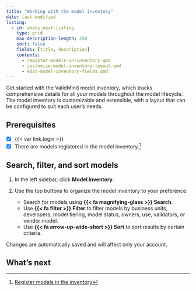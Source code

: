 ```yaml
---
title: "Working with the model inventory"
date: last-modified
listing:
  - id: whats-next-listing
    type: grid
    max-description-length: 250
    sort: false
    fields: [title, description]
    contents:
      - register-models-in-inventory.qmd
      - customize-model-inventory-layout.qmd
      - edit-model-inventory-fields.qmd
---
```


Get started with the ValidMind model inventory, which tracks comprehensive details for all your models throughout the model lifecycle. The model inventory is customizable and extensible, with a layout that can be configured to suit each user's needs.

::: {.prereq}

## Prerequisites

- [x] {{< var link.login >}}
- [x] There are models registered in the model inventory.[^1]

:::

## Search, filter, and sort models

1. In the left sidebar, click **Model Inventory**. 

2. Use the top buttons to organize the model inventory to your preference:
   - Search for models using **{{< fa magnifying-glass >}} Search**. 
   - Use **{{< fa filter >}} Filter** to filter models by business units, developers, model tiering, model status, owners, use, validators, or vendor model.
   - Use **{{< fa arrow-up-wide-short >}} Sort** to sort results by certain criteria.

:::{.callout}
Changes are automatically saved and will affect only your account.
:::

## What's next

:::{#whats-next-listing}
:::

<!-- - [Customize model inventory layout](customize-model-inventory-layout.qmd)
- [Edit model inventory fields](edit-model-inventory-fields.qmd)
- [Manage inventory custom fields](manage-inventory-custom-fields.qmd) -->



<!-- FOOTNOTES -->

[^1]: [Register models in the inventory](register-models-in-inventory.qmd)
